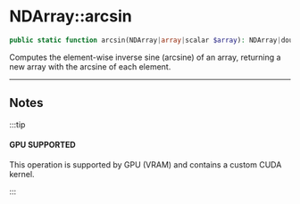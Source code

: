 
# NDArray::arcsin

```php
public static function arcsin(NDArray|array|scalar $array): NDArray|double;
```
Computes the element-wise inverse sine (arcsine) of an array,
returning a new array with the arcsine of each element.

---

## Notes

:::tip

#### GPU SUPPORTED
This operation is supported by GPU (VRAM) and contains a custom CUDA kernel.

:::
